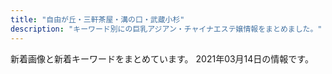 ```yaml
---
title: "自由が丘・三軒茶屋・溝の口・武蔵小杉"
description: "キーワード別にの巨乳アジアン・チャイナエステ嬢情報をまとめました。"
---
```


新着画像と新着キーワードをまとめています。
2021年03月14日の情報です。

<DmmAffiliateIns />
<KeywordTable
  shops={
    [
    {
        "url": "http://in-esthe.com/you/",
        "name": "\u60a0",
        "station": "\u5b66\u82b8\u5927\u5b66\u99c5\u6771\u53e3",
        "img_links": [
            "http://in-esthe.com/you/images/r-1.jpg",
            "http://in-esthe.com/you/images/p-0.jpg",
            "http://in-esthe.com/you/images/p-10.jpg",
            "http://in-esthe.com/you/images/p-3.jpg",
            "http://in-esthe.com/you/images/p-7.jpg",
            "http://in-esthe.com/you/images/mo.png",
            "http://in-esthe.com/you/images/p-4.jpg",
            "http://in-esthe.com/you/images/r-2.jpg",
            "http://in-esthe.com/you/images/p-8.jpg",
            "http://in-esthe.com/you/images/p-11.jpg",
            "http://cdn.dino-es.com/images/logo/468x60DinoEs.png",
            "http://in-esthe.com/you/images/fla.jpg",
            "http://in-esthe.com/you/images/p-5.jpg",
            "http://in-esthe.com/you/images/p-9.jpg",
            "http://in-esthe.com/you/images/botton.jpg"
        ],
        "keywords": {}
    },
    {
        "url": "http://treat-msg.com/",
        "station": "\u99d2\u6ca2\u5927\u5b66\u99c5\u99d2\u6ca2\u516c\u5712\u53e3",
        "img_links": [
            "http://treat-msg.com/staff/saki/01mb.jpg",
            "http://treat-msg.com/img/mainhd.jpg",
            "http://treat-msg.com/staff/miyo/01.jpg",
            "http://treat-msg.com/img/access/road1.jpg",
            "http://treat-msg.com/img/access/road5.jpg",
            "http://treat-msg.com/img/mainft.jpg",
            "http://treat-msg.com/staff/kaori/01mb.jpg",
            "http://treat-msg.com/img/access/road2.jpg",
            "http://treat-msg.com/staff/chinatu/01mb.jpg",
            "http://treat-msg.com/img/access/roaddm.png",
            "http://treat-msg.com/staff/riri/01.jpg",
            "http://treat-msg.com/staff/rumi/01mb.jpg",
            "http://treat-msg.com/img/shop/msg.png",
            "http://treat-msg.com/pic/corona.jpg",
            "http://treat-msg.com/staff/chinatu/01.jpg",
            "http://treat-msg.com/img/foot.png",
            "http://treat-msg.com/staff/saki/01.jpg",
            "http://treat-msg.com/img/access/road3.jpg",
            "http://treat-msg.com/staff/mei/01.jpg",
            "http://treat-msg.com/staff/miyo/01mb.jpg",
            "http://treat-msg.com/staff/mei/01mb.jpg",
            "http://treat-msg.com/img/ttl_staff.jpg",
            "http://treat-msg.com/img/head.png",
            "http://treat-msg.com/staff/noa/01.jpg",
            "http://treat-msg.com/staff/kaori/01.jpg",
            "http://treat-msg.com/staff/rumi/01.jpg",
            "http://treat-msg.com/img/access/road4.jpg",
            "http://treat-msg.com/staff/noa/01mb.jpg",
            "http://treat-msg.com/img/access/road6.jpg",
            "http://treat-msg.com/staff/riri/01mb.jpg"
        ],
        "name": "\u5b89\u5fc3\u5802",
        "keywords": {}
    },
    {
        "keywords": {
            "E": 2,
            "D": 1,
            "92": 1,
            "89": 1,
            "88": 1
        },
        "station": "\u4e8c\u5b50\u7389\u5ddd\u99c5\u897f\u53e3",
        "img_links": [
            "http://pink.estheya.com/css/nav/nav-003.jpg",
            "http://pink.estheya.com/css/nav/nav-006.jpg",
            "http://pink.estheya.com/css/nav/nav-002.jpg",
            "http://pink.estheya.com/css/nav/nav-004.jpg",
            "http://pink.estheya.com/css/01.jpg",
            "http://pink.estheya.com/css/baner.jpg",
            "http://pink.estheya.com/css/head.jpg",
            "http://pink.estheya.com/css/osusume02.jpg",
            "http://pink.estheya.com/css/nav/nav-001.jpg",
            "http://pink.estheya.com/css/nav/nav-005.jpg",
            "http://pink.estheya.com/css/foot-tel.png",
            "http://pink.estheya.com/css/head01.jpg",
            "http://pink.estheya.com/css/staff/staff01.jpg",
            "http://pink.estheya.com/css/top-right002.jpg",
            "http://pink.estheya.com/css/staff/staff02.jpg",
            "http://pink.estheya.com/css/staff/staff03.jpg"
        ],
        "name": "Pink Girl",
        "url": "http://pink.estheya.com/"
    },
    {
        "station": "\u4e09\u8ed2\u8336\u5c4b\u99c5\u5317\u53e3",
        "name": "\u661f\u306e\u8f1d\u304d",
        "url": "http://kagayaki.jpn.cm/",
        "keywords": {
            "C": 12,
            "87": 1,
            "D": 5,
            "E": 1,
            "84": 1,
            "86": 4
        },
        "img_links": [
            "http://kagayaki.jpn.cm/photos/sites/35/2016/11/1.jpg",
            "http://kagayaki.jpn.cm/photos/sites/35/2017/11/2017110107513579.jpg",
            "http://kagayaki.jpn.cm/images/room1.jpg",
            "http://kagayaki.jpn.cm/images/room5.jpg",
            "http://kagayaki.jpn.cm/images/room6.jpg",
            "http://kagayaki.jpn.cm/images/girl-z1.jpg",
            "http://kagayaki.jpn.cm/images/room2.jpg",
            "http://kagayaki.jpn.cm/images/room3.jpg",
            "http://kagayaki.jpn.cm/photos/sites/35/2016/08/staff3.jpg",
            "http://kagayaki.jpn.cm/images/staff_line.png",
            "http://kagayaki.jpn.cm/photos/sites/35/2020/10/2020100418535814.jpg",
            "http://kagayaki.jpn.cm/photos/sites/35/2016/11/12.jpg",
            "http://kagayaki.jpn.cm/photos/sites/35/2016/11/11.jpg",
            "http://kagayaki.jpn.cm/images/staff0.jpg",
            "http://kagayaki.jpn.cm/images/girl-z2.jpg",
            "http://kagayaki.jpn.cm/photos/sites/35/2016/08/staff32.jpg",
            "http://kagayaki.jpn.cm/images/top.jpg",
            "http://kagayaki.jpn.cm/photos/sites/35/2019/09/2019092518230998.jpg",
            "http://kagayaki.jpn.cm/images/mobile2.jpg",
            "http://kagayaki.jpn.cm/images/bj3.png",
            "http://kagayaki.jpn.cm/photos/sites/35/2016/09/637893871729784570.jpg",
            "http://kagayaki.jpn.cm/images/mobile.jpg",
            "http://kagayaki.jpn.cm/images/room4.jpg",
            "http://kagayaki.jpn.cm/images/end1.jpg"
        ]
    },
    {
        "img_links": [
            "http://b-berry.work/images/2.jpg",
            "http://b-berry.work/staff/yuri.jpg",
            "http://b-berry.work/images/interior_t.jpg",
            "http://b-berry.work/images/staff_t.jpg",
            "http://b-berry.work/images/s1.png",
            "http://b-berry.work/staff/mona.jpg",
            "http://b-berry.work/images/news.jpg",
            "http://b-berry.work/images/sys.jpg",
            "http://b-berry.work/img/maya1.jpg",
            "http://b-berry.work/images/rec1.jpg",
            "http://b-berry.work/images/int1.jpg",
            "http://b-berry.work/images/ac2.jpg",
            "http://b-berry.work/staff/maya.jpg",
            "http://b-berry.work/images/ac1.jpg",
            "http://b-berry.work/images/1.jpg",
            "http://b-berry.work/images/head.jpg",
            "http://b-berry.work/images/3.jpg",
            "http://b-berry.work/img/mona1.jpg",
            "http://b-berry.work/images/rec2.jpg",
            "http://b-berry.work/images/int2.jpg",
            "http://b-berry.work/images/tg.jpg",
            "http://b-berry.work/img/yuri1.jpg"
        ],
        "url": "http://b-berry.work/",
        "name": "\u30d6\u30eb\u30fc\u30d9\u30ea\u30fc",
        "station": "\u81ea\u7531\u304c\u4e18\u99c5\u5317\u53e3",
        "keywords": {}
    },
    {
        "img_links": [
            "http://clair.work/images/recruit/nagare_06.png",
            "http://clair.work/staff/yua1.jpg",
            "http://clair.work/images/icon_ranking_05.png",
            "http://clair.work/images/recruit/point_04.png",
            "http://clair.work/images/head_interior.jpg",
            "http://clair.work/images/mainvisual_01.jpg",
            "http://clair.work/images/icon_ranking_02.png",
            "http://clair.work/images/sw_tel.png",
            "http://clair.work/images/icon_ranking_04.png",
            "http://clair.work/images/mainvisual_01_s.jpg",
            "http://clair.work/images/mainvisual_02_s.jpg",
            "http://clair.work/images/recruit/nagare_02.jpg",
            "http://clair.work/images/recruit/point_09.png",
            "http://clair.work/images/no_image.jpg",
            "http://clair.work/images/recruit/nagare_03.jpg",
            "http://clair.work/images/recruit/nagare_05.png",
            "http://clair.work/images/recruit/sp_mainvisual.jpg",
            "http://clair.work/images/recruit/point_07.png",
            "http://clair.work/images/recruit/point_05.png",
            "http://clair.work/images/mainvisual_02.jpg",
            "http://clair.work/images/recruit/message_03.png",
            "http://clair.work/staff/humi1.jpg",
            "http://clair.work/images/recruit/point_06.png",
            "http://clair.work/images/icon_new.png",
            "http://clair.work/staff/mayu1.jpg",
            "http://clair.work/images/trigger.jpg",
            "http://clair.work/images/recruit/nagare_01.jpg",
            "http://clair.work/images/recruit/point_03.png",
            "http://clair.work/staff/humi2.jpg",
            "http://clair.work/images/recruit/req_03.jpg",
            "http://clair.work/images/recruit/nagare_07.png",
            "http://clair.work/images/sw_home.png",
            "http://clair.work/images/icon_ranking_01.png",
            "http://clair.work/staff/kasumi1.jpg",
            "http://clair.work/images/head_therapist.jpg",
            "http://clair.work/images/recruit/point_08.png",
            "http://clair.work/staff/ayaka1.jpg",
            "http://clair.work/images/icon_ranking_03.png"
        ],
        "station": "\u5b66\u82b8\u5927\u5b66\u99c5\u897f\u53e3",
        "name": "Clair \uff5e\u30af\u30ec\u30fc\u30eb\uff5e",
        "keywords": {
            "E": 2,
            "C": 4,
            "D": 4
        },
        "url": "http://clair.work/"
    },
    {
        "name": "\u697d\u697d\u5c4b",
        "station": "\u81ea\u7531\u304c\u4e18\u99c5\u5357\u53e3",
        "url": "http://ms-rlx.com/",
        "keywords": {
            "C": 14
        },
        "img_links": [
            "http://ms-rlx.com/staff/momo/01.jpg",
            "http://ms-rlx.com/img/access/road02.jpg",
            "http://ms-rlx.com/staff/ruri/01mb.jpg",
            "http://ms-rlx.com/staff/sachan/01.jpg",
            "http://ms-rlx.com/img/ttl_concept.png",
            "http://ms-rlx.com/img/access/road01.jpg",
            "http://ms-rlx.com/staff/milk/01.jpg",
            "http://ms-rlx.com/img/access/road03.jpg",
            "http://ms-rlx.com/img/ttl_staff.png",
            "http://ms-rlx.com/img/ttl_rec.png",
            "http://ms-rlx.com/staff/momo/01mb.jpg",
            "http://ms-rlx.com/i/files/homeimg.jpg",
            "http://ms-rlx.com/staff/ringo/01.jpg",
            "http://ms-rlx.com/img/youtube.jpg",
            "http://ms-rlx.com/staff/sachan/01mb.jpg",
            "http://ms-rlx.com/img/ttl_tnew.png",
            "http://ms-rlx.com/pic/head.png",
            "http://ms-rlx.com/staff/ringo/01mb.jpg",
            "http://ms-rlx.com/staff/ruri/01.jpg",
            "http://ms-rlx.com/img/ttl_mobile.png",
            "http://ms-rlx.com/img/att.png",
            "http://ms-rlx.com/img/msgbtn.png",
            "http://ms-rlx.com/staff/milk/01mb.jpg"
        ]
    },
    {
        "img_links": [
            "http://www.jojo.mensnv.com/images/showCover.png",
            "http://www.jojo.mensnv.com/images/slider/02.jpg",
            "http://www.jojo.mensnv.com/images/mobile.jpg",
            "http://www.jojo.mensnv.com/files/009.jpg",
            "http://www.jojo.mensnv.com/files/009-02.jpg",
            "http://www.jojo.mensnv.com/files/003.jpg",
            "http://www.jojo.mensnv.com/files/007-03.jpg",
            "http://www.jojo.mensnv.com/files/002.jpg",
            "http://www.jojo.mensnv.com/files/001-03.jpg",
            "http://www.jojo.mensnv.com/images/slider/03.jpg",
            "http://www.jojo.mensnv.com/files/006.jpg",
            "http://www.jojo.mensnv.com/files/005-02.jpg",
            "http://www.jojo.mensnv.com/files/005-03.jpg",
            "http://www.jojo.mensnv.com/files/012.jpg",
            "http://www.jojo.mensnv.com/files/006-02.jpg",
            "http://www.jojo.mensnv.com/files/009-03.jpg",
            "http://www.jojo.mensnv.com/images/coverGirlParts.png",
            "http://www.jojo.mensnv.com/files/012-03.jpg",
            "http://www.jojo.mensnv.com/files/011-02.jpg",
            "http://www.jojo.mensnv.com/files/013-03.jpg",
            "http://www.jojo.mensnv.com/files/011-03.jpg",
            "http://www.jojo.mensnv.com/files/002-03.jpg",
            "http://www.jojo.mensnv.com/files/010-03.jpg",
            "http://www.jojo.mensnv.com/files/004-03.jpg",
            "http://www.jojo.mensnv.com/files/010-02.jpg",
            "http://www.jojo.mensnv.com/files/013.jpg",
            "http://www.jojo.mensnv.com/files/005.jpg",
            "http://www.jojo.mensnv.com/files/003-02.jpg",
            "http://www.jojo.mensnv.com/files/001.jpg",
            "http://www.jojo.mensnv.com/files/014-03.jpg",
            "http://www.jojo.mensnv.com/images/tel.png",
            "http://www.jojo.mensnv.com/files/007-02.jpg",
            "http://www.jojo.mensnv.com/files/001-02.jpg",
            "http://www.jojo.mensnv.com/images/slider/01.jpg",
            "http://www.jojo.mensnv.com/files/014-02.jpg",
            "http://www.jojo.mensnv.com/files/002-02.jpg",
            "http://www.jojo.mensnv.com/files/006-03.jpg",
            "http://www.jojo.mensnv.com/files/014.jpg",
            "http://www.jojo.mensnv.com/files/004-02.jpg",
            "http://www.jojo.mensnv.com/files/004.jpg",
            "http://www.jojo.mensnv.com/files/012-02.jpg",
            "http://www.jojo.mensnv.com/images/backlistbtn.png",
            "http://www.jojo.mensnv.com/files/003-03.jpg",
            "http://www.jojo.mensnv.com/files/007.jpg",
            "http://www.jojo.mensnv.com/files/013-02.jpg",
            "http://www.jojo.mensnv.com/files/010.jpg",
            "http://www.jojo.mensnv.com/files/011.jpg"
        ],
        "url": "http://www.jojo.mensnv.com/",
        "station": "\u4e09\u8ed2\u8336\u5c4b\u99c5\u5357\u53e3",
        "keywords": {
            "86": 12,
            "85": 9,
            "D": 18,
            "88": 3,
            "\u30bb\u30af\u30b7\u30fc": 1,
            "84": 6,
            "C": 3
        },
        "name": "JoJo"
    },
    {
        "name": "\u30d6\u30ea\u30ea\u30a2\u30f3\u30b9",
        "keywords": {
            "C": 2,
            "86": 2,
            "85": 2,
            "D": 3,
            "87": 1
        },
        "url": "http://www.brilliance.mesthe.com/",
        "station": "\u4e09\u8ed2\u8336\u5c4b\u99c5\u4e16\u7530\u8c37\u901a\u308a\u53e3",
        "img_links": [
            "http://www.brilliance.mesthe.com/images/tel.png",
            "http://www.brilliance.mesthe.com/files/001-02.jpg",
            "http://www.brilliance.mesthe.com/files/005-02.jpg",
            "http://www.brilliance.mesthe.com/images/s1.jpg",
            "http://www.brilliance.mesthe.com/images/s3.jpg",
            "http://www.brilliance.mesthe.com/images/shop/shop04.jpg",
            "http://www.brilliance.mesthe.com/images/shop/shop01.jpg",
            "http://www.brilliance.mesthe.com/images/pick.png",
            "http://www.brilliance.mesthe.com/files/005.jpg",
            "http://www.brilliance.mesthe.com/images/infotiao1.jpg",
            "http://www.brilliance.mesthe.com/files/001-03.jpg",
            "http://www.brilliance.mesthe.com/images/s2.jpg",
            "http://www.brilliance.mesthe.com/files/003-03.jpg",
            "http://www.brilliance.mesthe.com/images/service.png",
            "http://www.brilliance.mesthe.com/files/004-02.jpg",
            "http://www.brilliance.mesthe.com/images/zi_massage.png",
            "http://www.brilliance.mesthe.com/images/maga.jpg",
            "http://www.brilliance.mesthe.com/images/xian.png",
            "http://www.brilliance.mesthe.com/files/004-03.jpg",
            "http://www.brilliance.mesthe.com/images/zi_staff.png",
            "http://www.brilliance.mesthe.com/images/new3.png",
            "http://www.brilliance.mesthe.com/files/001.jpg",
            "http://www.brilliance.mesthe.com/images/shop/shop02.jpg",
            "http://www.brilliance.mesthe.com/images/shop/shop03.jpg",
            "http://www.brilliance.mesthe.com/files/005-03.jpg",
            "http://www.brilliance.mesthe.com/images/main_top.png",
            "http://www.brilliance.mesthe.com/files/002.jpg",
            "http://www.brilliance.mesthe.com/files/003-02.jpg",
            "http://www.brilliance.mesthe.com/files/002-03.jpg",
            "http://www.brilliance.mesthe.com/images/main_bottom.png",
            "http://www.brilliance.mesthe.com/images/new1.png",
            "http://www.brilliance.mesthe.com/files/003.jpg",
            "http://www.brilliance.mesthe.com/files/004.jpg",
            "http://www.brilliance.mesthe.com/files/002-02.jpg"
        ]
    },
    {
        "station": "\u7528\u8cc0\u99c5\u6771\u53e3",
        "keywords": {
            "D": 3,
            "86": 1,
            "94": 4,
            "84": 2,
            "F": 4
        },
        "img_links": [
            "http://www.wqiowaz.site/uploads/200629/1-200629103142X4.jpg",
            "http://www.wqiowaz.site/picture/m-top003.jpg",
            "http://www.wqiowaz.site/uploads/200630/1-200630094K4325.jpg",
            "http://www.wqiowaz.site/uploads/201008/1-20100Q5550EL.jpg",
            "http://www.wqiowaz.site/picture/cam-01.jpg",
            "http://www.wqiowaz.site/uploads/201008/1-20100Q55403531.jpg",
            "http://www.wqiowaz.site/uploads/201008/1-20100Q55522V7.jpg",
            "http://www.wqiowaz.site/picture/m-head01.jpg",
            "http://www.wqiowaz.site/picture/call.png",
            "http://www.wqiowaz.site/uploads/200629/1-200629103204442.jpg",
            "http://www.wqiowaz.site/uploads/200914/1-20091416442NT.jpg",
            "http://www.wqiowaz.site/picture/foot01.jpg",
            "http://www.wqiowaz.site/uploads/201008/1-20100Q5541T55.jpg",
            "http://www.wqiowaz.site/uploads/200914/1-200914164443K1.jpg",
            "http://www.wqiowaz.site/uploads/200629/1-200629103104120.jpg",
            "http://www.wqiowaz.site/uploads/200630/1-200630094H5294.jpg",
            "http://www.wqiowaz.site/picture/m-top004.jpg"
        ],
        "name": "Sweet",
        "url": "http://www.wqiowaz.site/"
    },
    {
        "url": "http://annex-jp.info/",
        "img_links": [
            "http://www.annex-jp.info/i/img/nana.jpg",
            "http://www.annex-jp.info/i/img/mayumi.jpg",
            "http://annex-jp.info/images/sayuri.jpg",
            "http://www.annex-jp.info/i/img/yoho.jpg",
            "http://www.annex-jp.info/i/img/mari.jpg",
            "http://www.annex-jp.info/i/img/sayuri.jpg",
            "http://annex-jp.info/images/yoho.jpg",
            "http://annex-jp.info/images/kp-info.jpg",
            "http://annex-jp.info/images/mayumi.jpg",
            "http://annex-jp.info/images/info.png",
            "http://annex-jp.info/images/mari.jpg",
            "http://annex-jp.info/images/nana.jpg",
            "http://annex-jp.info/images/riri.jpg",
            "http://www.annex-jp.info/i/img/riri.jpg"
        ],
        "name": "\u305f\u3093\u307d\u307d",
        "station": "\u81ea\u7531\u304c\u4e18\u99c5\u5317\u53e3",
        "keywords": {}
    },
    {
        "img_links": [
            "http://www.miyuki.es-relax.info/gals/nana1.jpg",
            "http://www.miyuki.es-relax.info/images/sp01.jpg",
            "http://www.miyuki.es-relax.info/gals/yuri1.jpg",
            "http://www.miyuki.es-relax.info/images/info3.jpg",
            "http://www.miyuki.es-relax.info/images/info2.jpg",
            "http://www.miyuki.es-relax.info/images/yoyaku.png",
            "http://www.miyuki.es-relax.info/images/kp01.jpg",
            "http://www.miyuki.es-relax.info/images/info4.jpg",
            "http://www.miyuki.es-relax.info/images/info1.jpg",
            "http://www.miyuki.es-relax.info/images/sp02.jpg",
            "http://www.miyuki.es-relax.info/images/sp03.jpg",
            "http://www.miyuki.es-relax.info/gals/yuki1.jpg"
        ],
        "keywords": {},
        "url": "http://www.miyuki.es-relax.info/",
        "station": "\u5927\u5ca1\u5c71\u99c5",
        "name": "\u30de\u30c3\u30b5\u30fc\u30b8\u306e\u66d9"
    },
    {
        "keywords": {
            "86": 4,
            "87": 12,
            "D": 16
        },
        "url": "http://www.gekabijin.mensest.com/",
        "img_links": [
            "http://www.gekabijin.mensest.com/images/ico01.png",
            "http://www.gekabijin.mensest.com/images/m3.jpg",
            "http://www.gekabijin.mensest.com/files/001.jpg",
            "http://www.gekabijin.mensest.com/images/rsubt5.png",
            "http://www.gekabijin.mensest.com/images/rsubt6.png",
            "http://www.gekabijin.mensest.com/files/002.jpg",
            "http://www.gekabijin.mensest.com/images/m6.jpg",
            "http://www.gekabijin.mensest.com/images/pagetop.png",
            "http://www.gekabijin.mensest.com/images/m1.jpg",
            "http://www.gekabijin.mensest.com/images/m2.jpg",
            "http://www.gekabijin.mensest.com/images/rsubt3.png",
            "http://www.gekabijin.mensest.com/files/004-02.jpg",
            "http://www.gekabijin.mensest.com/files/004.jpg",
            "http://www.gekabijin.mensest.com/images/rsubt2.png",
            "http://www.gekabijin.mensest.com/images/rsubt4.png",
            "http://www.gekabijin.mensest.com/files/002-02.jpg",
            "http://www.gekabijin.mensest.com/images/m4.jpg",
            "http://www.gekabijin.mensest.com/files/003-02.jpg",
            "http://www.gekabijin.mensest.com/files/001-02.jpg",
            "http://www.gekabijin.mensest.com/images/rsubt7.png",
            "http://www.gekabijin.mensest.com/images/top_sp_slider01.jpg",
            "http://www.gekabijin.mensest.com/images/pic_girl01.jpg",
            "http://www.gekabijin.mensest.com/files/003.jpg",
            "http://www.gekabijin.mensest.com/images/rsubt1.png"
        ],
        "name": "\u6708\u4e0b\u7f8e\u4eba",
        "station": "\u4e09\u8ed2\u8336\u5c4b\u99c5\u5317\u53e3B"
    },
    {
        "img_links": [
            "http://ms-shinraku.com/staff/mari/01.jpg",
            "http://ms-shinraku.com/pic/head.jpg",
            "http://ms-shinraku.com/pic/topimg2.jpg",
            "http://ms-shinraku.com/staff/ran/01.jpg",
            "http://ms-shinraku.com/staff/yuki/01.jpg",
            "http://ms-shinraku.com/staff/momoka/01.jpg",
            "http://ms-shinraku.com/img/ttl_staff.png",
            "http://ms-shinraku.com/staff/ayumi/01.jpg",
            "http://ms-shinraku.com/img/foot.png",
            "http://ms-shinraku.com/pic/topimg1.jpg",
            "http://ms-shinraku.com/i/files/homeimg.jpg",
            "http://ms-shinraku.com/staff/kanako/01.jpg"
        ],
        "name": "\u5fc3\u697d",
        "station": "\u5b66\u82b8\u5927\u5b66\u99c5\u6771\u53e3",
        "keywords": {
            "C": 2
        },
        "url": "http://ms-shinraku.com/"
    },
    {
        "station": "\u4e8c\u5b50\u7389\u5ddd\u99c5",
        "img_links": [],
        "url": "https://fy.uouono.com",
        "name": "For You",
        "keywords": {}
    },
    {
        "keywords": {},
        "url": "http://www.es-flower.link/",
        "img_links": [
            "http://www.es-flower.link/sp/img/nene1.jpg",
            "http://www.es-flower.link/images/2.jpg",
            "http://www.es-flower.link/sp/images/6.jpg",
            "http://www.es-flower.link/sp/images/sisu_t.jpg",
            "http://www.es-flower.link/img/koyuki1.jpg",
            "http://www.es-flower.link/sp/images/4.jpg",
            "http://www.es-flower.link/images/int1.png",
            "http://www.es-flower.link/images/int2.png",
            "http://www.es-flower.link/sp/img/huyumi1.jpg",
            "http://www.es-flower.link/sp/images/time.jpg",
            "http://www.es-flower.link/images/interior_t.jpg",
            "http://www.es-flower.link/sp/images/footer.jpg",
            "http://www.es-flower.link/sp/images/ac1.jpg",
            "http://www.es-flower.link/sp/images/head.png",
            "http://www.es-flower.link/sp/images/tel.jpg",
            "http://www.es-flower.link/sp/menu/staff.jpg",
            "http://www.es-flower.link/images/6.jpg",
            "http://www.es-flower.link/sp/menu/top.jpg",
            "http://www.es-flower.link/sp/images/int1.jpg",
            "http://www.es-flower.link/sp/img/mizuki1.jpg",
            "http://www.es-flower.link/images/mobile.jpg",
            "http://www.es-flower.link/images/ta.jpg",
            "http://www.es-flower.link/sp/images/newsb.png",
            "http://www.es-flower.link/images/1.jpg",
            "http://www.es-flower.link/sp/images/news.jpg",
            "http://www.es-flower.link/images/3.jpg",
            "http://www.es-flower.link/sp/images/sisu.jpg",
            "http://www.es-flower.link/images/rec2.jpg",
            "http://www.es-flower.link/sp/images/sys1.jpg",
            "http://www.es-flower.link/images/5.jpg",
            "http://www.es-flower.link/img/nene1.jpg",
            "http://www.es-flower.link/sp/img/arisa1.jpg",
            "http://www.es-flower.link/sp/images/top.jpg",
            "http://www.es-flower.link/images/info.jpg",
            "http://www.es-flower.link/sp/images/1.jpg",
            "http://www.es-flower.link/sp/images/rec1.jpg",
            "http://www.es-flower.link/sp/images/5.jpg",
            "http://www.es-flower.link/images/news.jpg",
            "http://www.es-flower.link/sp/images/3.jpg",
            "http://www.es-flower.link/img/yume1.jpg",
            "http://www.es-flower.link/images/staff_t.jpg",
            "http://www.es-flower.link/sp/menu/interior.jpg",
            "http://www.es-flower.link/images/4.jpg",
            "http://www.es-flower.link/sp/images/rec2.jpg",
            "http://www.es-flower.link/img/huyumi1.jpg",
            "http://www.es-flower.link/sp/img/yume1.jpg",
            "http://www.es-flower.link/sp/img/koyuki1.jpg",
            "http://www.es-flower.link/img/mizuki1.jpg",
            "http://www.es-flower.link/images/sm.jpg",
            "http://www.es-flower.link/sp/images/sys2.jpg",
            "http://www.es-flower.link/img/arisa1.jpg",
            "http://www.es-flower.link/sp/images/staff_t.jpg",
            "http://www.es-flower.link/images/sys.png",
            "http://www.es-flower.link/sp/images/int2.jpg",
            "http://www.es-flower.link/sp/images/pc.jpg",
            "http://www.es-flower.link/sp/images/2.jpg",
            "http://www.es-flower.link/sp/images/sys3.jpg",
            "http://www.es-flower.link/images/rec1.png",
            "http://www.es-flower.link/images/head.jpg",
            "http://www.es-flower.link/sp/images/rec3.jpg",
            "http://www.es-flower.link/sp/images/interior_t.jpg"
        ],
        "name": "\u6625\u306e\u604b",
        "station": "\u81ea\u7531\u304c\u4e18\u99c5\u5317\u53e3"
    },
    {
        "img_links": [],
        "station": "\u4e8c\u5b50\u7389\u5ddd\u99c5\u897f\u53e3",
        "keywords": {},
        "url": "http://tanoshii.jpn.mn/",
        "name": "\u697d\u3057\u3044"
    },
    {
        "name": "\u8d64\u30d0\u30e9",
        "img_links": [
            "http://chishituyop.xyz/style/images/s-bian.png",
            "http://chishituyop.xyz/style/images/index-miru_18.jpg",
            "http://chishituyop.xyz/uploads/201229/1-201229152000Y5.jpg",
            "http://chishituyop.xyz/uploads/210224/1-210224121531U8.jpg",
            "http://chishituyop.xyz/uploads/210224/1-210224121444548.jpg",
            "http://chishituyop.xyz/style/images/t6.jpg",
            "http://chishituyop.xyz/style/images/t4.jpg",
            "http://chishituyop.xyz/style/images/index-miru_03.jpg",
            "http://chishituyop.xyz/style/images/t3.png",
            "http://chishituyop.xyz/uploads/210224/1-21022412150a42.jpg",
            "http://chishituyop.xyz/style/images/sys.jpg",
            "http://chishituyop.xyz/style/images/index-miru_06.jpg",
            "http://chishituyop.xyz/style/images/t2.png",
            "http://chishituyop.xyz/style/images/nav2-sta.png",
            "http://chishituyop.xyz/style/images/nav-sys.jpg"
        ],
        "keywords": {},
        "station": "\u4e8c\u5b50\u7389\u5ddd\u99c5\u897f\u53e3",
        "url": "http://chishituyop.xyz/"
    },
    {
        "keywords": {
            "87": 8,
            "85": 8,
            "86": 8,
            "D": 32,
            "88": 8,
            "E": 8,
            "91": 8
        },
        "station": "\u4e09\u8ed2\u8336\u5c4b\u99c5\u5357\u53e3",
        "img_links": [
            "http://www.esthe.esraku.com/images/s_top_therapist.png",
            "http://www.esthe.esraku.com/images/s_message.png",
            "http://www.esthe.esraku.com/files/001.jpg",
            "http://www.esthe.esraku.com/files/004.jpg",
            "http://www.esthe.esraku.com/images/m3.jpg",
            "http://www.esthe.esraku.com/images/s_news.png",
            "http://www.esthe.esraku.com/images/s_pickup.png",
            "http://www.esthe.esraku.com/images/m1.jpg",
            "http://www.esthe.esraku.com/images/m2.jpg",
            "http://www.esthe.esraku.com/files/005.jpg",
            "http://www.esthe.esraku.com/files/003.jpg",
            "http://www.esthe.esraku.com/images/m4.jpg",
            "http://www.esthe.esraku.com/images/m6.jpg",
            "http://www.esthe.esraku.com/images/slider-img002.jpg",
            "http://www.esthe.esraku.com/files/002.jpg",
            "http://www.esthe.esraku.com/images/slider-img001.jpg"
        ],
        "url": "http://www.esthe.esraku.com/",
        "name": "\u53f0\u6e7e\u30a8\u30b9\u30c6"
    },
    {
        "name": "\u685c",
        "url": "http://www.sakura.esraku.com/",
        "keywords": {
            "\u30bb\u30af\u30b7\u30fc": 1,
            "D": 20,
            "C": 24,
            "87": 18
        },
        "img_links": [
            "http://www.sakura.esraku.com/files/005.jpg",
            "http://www.sakura.esraku.com/photo_news/upimg/221315f853e86bfad8_0.jpg",
            "http://www.sakura.esraku.com/photo_news/upimg/921745f718627cc259_0.jpg",
            "http://www.sakura.esraku.com/photo_news/upimg/282545f76dfd1996d7_0.jpg",
            "http://www.sakura.esraku.com/files/002.jpg",
            "http://www.sakura.esraku.com/files/007.jpg",
            "http://www.sakura.esraku.com/images/mobile.jpg",
            "http://www.sakura.esraku.com/photo_news/upimg/5052160124f368954b_0.jpg",
            "http://www.sakura.esraku.com/files/003.jpg",
            "http://www.sakura.esraku.com/photo_news/upimg/508775f63081046140_0.jpg",
            "http://www.sakura.esraku.com/files/012.jpg",
            "http://www.sakura.esraku.com/images/top.png",
            "http://www.sakura.esraku.com/files/004.jpg",
            "http://www.sakura.esraku.com/photo_news/upimg/192295fbde78dddd71_0.jpg",
            "http://www.sakura.esraku.com/images/s_link.jpg",
            "http://www.sakura.esraku.com/images/lineyoyaku.jpg",
            "http://www.sakura.esraku.com/files/011.jpg",
            "http://www.sakura.esraku.com/photo_news/upimg/60714603da7cfa04c2_0.jpg",
            "http://www.sakura.esraku.com/files/001.jpg",
            "http://www.sakura.esraku.com/files/009.jpg",
            "http://www.sakura.esraku.com/photo_news/upimg/2782560336f9978bfe_0.jpg",
            "http://www.sakura.esraku.com/files/010.jpg",
            "http://www.sakura.esraku.com/files/006.jpg",
            "http://www.sakura.esraku.com/images/s_staff.jpg",
            "http://www.sakura.esraku.com/files/008.jpg"
        ],
        "station": "\u90fd\u7acb\u5927\u5b66\u99c5"
    }
]
}
/>
<DmmAffiliateScript />

